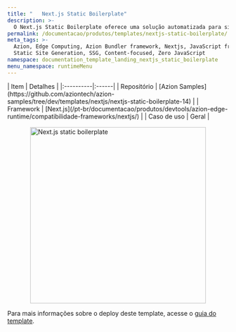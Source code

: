 ```yaml
---
title: "   Next.js Static Boilerplate"
description: >-
  O Next.js Static Boilerplate oferece uma solução automatizada para simplificar e aprimorar o deploy de aplicações Next.js Static diretamente na edge. Com este boilerplate, você acelera o fluxo de trabalho para construir interfaces e aplicações web.
permalink: /documentacao/produtos/templates/nextjs-static-boilerplate/
meta_tags: >-
  Azion, Edge Computing, Azion Bundler framework, Nextjs, JavaScript frameworks,
  Static Site Generation, SSG, Content-focused, Zero JavaScript
namespace: documentation_template_landing_nextjs_static_boilerplate
menu_namespace: runtimeMenu
---
```



<div class="[&_.flex.flex-col]:!gap-4 [&_.flex.flex-col]:md:!gap-8 [&_.flex.flex-col]:2xl:!gap-16">
  <SectionBasicContent
    titleTag="h2"
    description="O Next.js Static Boilerplate oferece uma solução automatizada para simplificar e aprimorar o deploy de aplicações Next.js Static diretamente no edge. Com este boilerplate, você acelera o fluxo de trabalho para construir interfaces e aplicações web."
    buttons={[
      { label: "Deploy template", link: "https://console.azion.com/create/nextjs/next-static-boilerplate", outlined: false, icon: "ai ai-azion", iconPos: "left" },
      { label: "Ver demo", link: "https://rp6i0af0n3.map.azionedge.net/", severity: "secondary" }
    ]}
  />
</div>

<div style="display: flex; gap: 1rem; align-items: center; flex-direction: row; flex-wrap: wrap;">
  <div style="flex: 1; min-width: 300px;">
    | Item | Detalhes |
    |:----------|:------|
    | Repositório | [Azion Samples](https://github.com/aziontech/azion-samples/tree/dev/templates/nextjs/nextjs-static-boilerplate-14) |
    | Framework | [Next.js](/pt-br/documentacao/produtos/devtools/azion-edge-runtime/compatibilidade-frameworks/nextjs/) |
    | Caso de uso | Geral |
  </div>
  <div style="display: flex; justify-content: center; align-items: center; flex: 1; min-width: 300px;">
    <img src="/assets/docs/images/uploads/template-showcase/nextjs/nexjs-static-boilerplate.png" width="400" alt="Next.js static boilerplate" style="max-width: 100%; height: auto;" />
  </div>
</div>

Para mais informações sobre o deploy deste template, acesse o [guia do template](/pt-br/documentacao/produtos/guias/nextjs-static-boilerplate/).